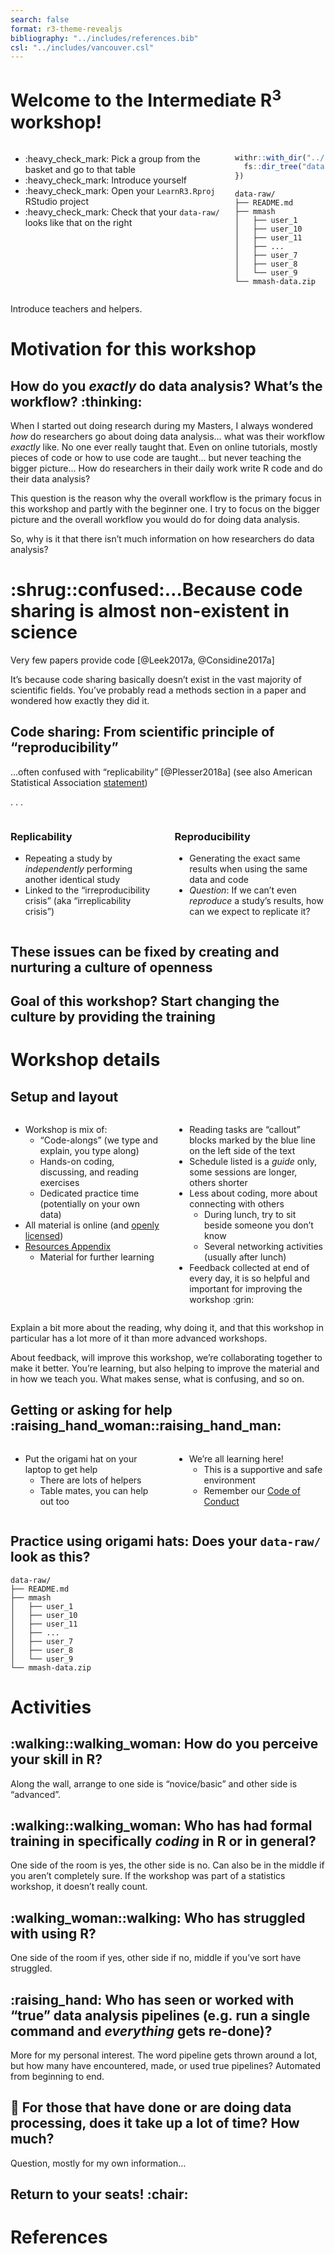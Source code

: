 ```yaml
---
search: false
format: r3-theme-revealjs
bibliography: "../includes/references.bib"
csl: "../includes/vancouver.csl"
---
```


# Welcome to the Intermediate R^3^ workshop!

::::: columns
::: {.column width="70%"}
-   :heavy_check_mark: Pick a group from the basket and go to that table
-   :heavy_check_mark: Introduce yourself
-   :heavy_check_mark: Open your `LearnR3.Rproj` RStudio project
-   :heavy_check_mark: Check that your `data-raw/` looks like that on
    the right
:::

::: {.column width="30%"}
```r
withr::with_dir("../", {
  fs::dir_tree("data-raw/", recurse = 1)
})
```

``` text
data-raw/
├── README.md
├── mmash
│   ├── user_1
│   ├── user_10
│   ├── user_11
│   ├── ...
│   ├── user_7
│   ├── user_8
│   └── user_9
└── mmash-data.zip
```
:::
:::::

::: notes
Introduce teachers and helpers.
:::

# Motivation for this workshop {.center}

## How do you *exactly* do data analysis? What's the workflow? :thinking: {.center}

::: notes
When I started out doing research during my Masters, I always wondered
*how* do researchers go about doing data analysis... what was their
workflow *exactly* like. No one ever really taught that. Even on online
tutorials, mostly pieces of code or how to use code are taught... but
never teaching the bigger picture... How do researchers in their daily
work write R code and do their data analysis?

This question is the reason why the overall workflow is the primary
focus in this workshop and partly with the beginner one. I try to focus
on the bigger picture and the overall workflow you would do for doing
data analysis.

So, why is it that there isn't much information on how researchers do
data analysis?
:::

# :shrug::confused:...Because code sharing is almost non-existent in science {.center}

Very few papers provide code [@Leek2017a, @Considine2017a]

::: notes
It's because code sharing basically doesn't exist in the vast majority
of scientific fields. You've probably read a methods section in a paper
and wondered how exactly they did it.
:::

## Code sharing: From scientific principle of "reproducibility" {.center}

...often confused with "replicability" [@Plesser2018a] (see also
American Statistical Association
[statement](https://www.amstat.org/asa/files/pdfs/POL-ReproducibleResearchRecommendations.pdf))

. . .

::::: columns
::: {.column width="50%"}
### Replicability

-   Repeating a study by *independently* performing another identical
    study
-   Linked to the "irreproducibility crisis" (aka "irreplicability
    crisis")
:::

::: {.column width="50%"}
### Reproducibility

-   Generating the exact same results when using the same data and code
-   *Question*: If we can't even *reproduce* a study's results, how can
    we expect to replicate it?
:::
:::::

## These issues can be fixed by creating and nurturing a culture of openness {.center}

## Goal of this workshop? Start changing the culture by providing the training {.center}

# Workshop details

## Setup and layout {.smaller}

::::: columns
::: {.column width="50%"}
-   Workshop is mix of:
    -   "Code-alongs" (we type and explain, you type along)
    -   Hands-on coding, discussing, and reading exercises
    -   Dedicated practice time (potentially on your own data)
-   All material is online (and [openly
    licensed](https://r-cubed-intro.rostools.org/LICENSE.html))
-   [Resources Appendix](https://guides.rostools.org/learning.html)
    -   Material for further learning
:::

::: {.column width="50%"}
-   Reading tasks are "callout" blocks marked by the blue line on the
    left side of the text
-   Schedule listed is a *guide* only, some sessions are longer, others
    shorter
-   Less about coding, more about connecting with others
    -   During lunch, try to sit beside someone you don't know
    -   Several networking activities (usually after lunch)
-   Feedback collected at end of every day, it is so helpful and
    important for improving the workshop :grin:
:::
:::::

::: notes
Explain a bit more about the reading, why doing it, and that this
workshop in particular has a lot more of it than more advanced
workshops.

About feedback, will improve this workshop, we're collaborating together
to make it better. You're learning, but also helping to improve the
material and in how we teach you. What makes sense, what is confusing,
and so on.
:::

## Getting or asking for help :raising_hand_woman::raising_hand_man: {.center}

::::: columns
::: column
-   Put the origami hat on your laptop to get help
    -   There are lots of helpers
    -   Table mates, you can help out too
:::

::: column
-   We're all learning here!
    -   This is a supportive and safe environment
    -   Remember our [Code of Conduct](conduct.html)
:::
:::::

## Practice using origami hats: Does your `data-raw/` look as this? {.center}

``` text
data-raw/
├── README.md
├── mmash
│   ├── user_1
│   ├── user_10
│   ├── user_11
│   ├── ...
│   ├── user_7
│   ├── user_8
│   └── user_9
└── mmash-data.zip
```

# Activities

## :walking::walking_woman: How do you perceive your skill in R? {.center}

::: notes
Along the wall, arrange to one side is "novice/basic" and other side is
"advanced".
:::

## :walking::walking_woman: Who has had formal training in specifically *coding* in R or in general? {.center}

::: notes
One side of the room is yes, the other side is no. Can also be in the
middle if you aren't completely sure. If the workshop was part of a
statistics workshop, it doesn't really count.
:::

## :walking_woman::walking: Who has struggled with using R? {.center}

::: notes
One side of the room if yes, other side if no, middle if you've sort
have struggled.
:::

## :raising_hand: Who has seen or worked with "true" data analysis pipelines (e.g. run a single command and *everything* gets re-done)? {.center}

::: notes
More for my personal interest. The word pipeline gets thrown around a
lot, but how many have encountered, made, or used true pipelines?
Automated from beginning to end.
:::

## 💬 For those that have done or are doing data processing, does it take up a lot of time? How much? {.center}

::: notes
Question, mostly for my own information...
:::

## Return to your seats! :chair: {.center}

# References
